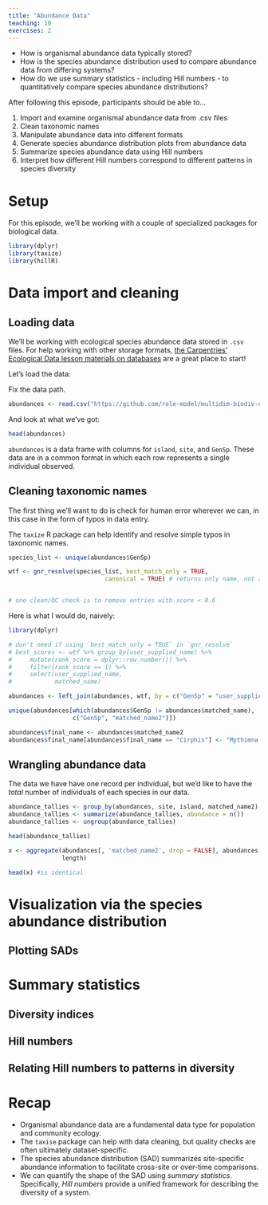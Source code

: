 ```yaml
---
title: "Abundance Data"
teaching: 10
exercises: 2
---
```


:::::::::::::::::::::::::::::::::::::: questions 

- How is organismal abundance data typically stored?
- How is the species abundance distribution used to compare abundance data from differing systems?
- How do we use summary statistics - including Hill numbers - to quantitatively compare species abundance distributions?

::::::::::::::::::::::::::::::::::::::::::::::::

::::::::::::::::::::::::::::::::::::: objectives

After following this episode, participants should be able to...


1. Import and examine organismal abundance data from .csv files
1. Clean taxonomic names
2. Manipulate abundance data into different formats
2. Generate species abundance distribution plots from abundance data
3. Summarize species abundance data using Hill numbers
4. Interpret how different Hill numbers correspond to different patterns in species diversity




::::::::::::::::::::::::::::::::::::::::::::::::


# Setup

For this episode, we'll be working with a couple of specialized packages for biological data. 

```r

library(dplyr)
library(taxize)
library(hillR)

```

# Data import and cleaning

## Loading data

We'll be working with ecological species abundance data stored in `.csv` files. For help working with other storage formats, [the Carpentries' Ecological Data lesson materials on databases](https://datacarpentry.org/R-ecology-lesson/05-r-and-databases.html) are a great place to start!

Let's load the data:

::: instructor
Fix the data path.
:::


```r
abundances <- read.csv("https://github.com/role-model/multidim-biodiv-data/raw/main/episodes/data/long_abundances.csv")

```

And look at what we've got:


```r

head(abundances)

```

`abundances` is a data frame with columns for `island`, `site`, and `GenSp`. These data are in a common format in which each row represents a single individual observed. 

## Cleaning taxonomic names

The first thing we'll want to do is check for human error wherever we can, in this case in the form of typos in data entry.

The `taxize` R package can help identify and resolve simple typos in taxonomic names. 

```r

species_list <- unique(abundances$GenSp)

wtf <- gnr_resolve(species_list, best_match_only = TRUE, 
                           canonical = TRUE) # returns only name, not authority


# one clean/QC check is to remove entries with score < 0.6
```

Here is what I would do, naively:

```r
library(dplyr)

# don't need if using `best_match_only = TRUE` in `gnr_resolve`
# best_scores <- wtf %>% group_by(user_supplied_name) %>%
#     mutate(rank_score = dplyr::row_number()) %>%
#     filter(rank_score == 1) %>%
#     select(user_supplied_name,
#            matched_name)

abundances <- left_join(abundances, wtf, by = c("GenSp" = "user_supplied_name"))

unique(abundances[which(abundances$GenSp != abundances$matched_name), 
                  c("GenSp", "matched_name2")])

abundances$final_name <- abundances$matched_name2
abundances$final_name[abundances$final_name == "Cirphis"] <- "Mythimna amblycasis" # This one I picked seems to be a synonym and this is the one that comes up on Wikipedia

```


## Wrangling abundance data

The data we have have one record per individual, but we'd like to have the _total_ number of individuals of each species in our data. 


```r

abundance_tallies <- group_by(abundances, site, island, matched_name2)
abundance_tallies <- summarize(abundance_tallies, abundance = n())
abundance_tallies <- ungroup(abundance_tallies)

head(abundance_tallies)

```

```r
x <- aggregate(abundances[, 'matched_name2', drop = FALSE], abundances[, c('matched_name2', 'site')], 
               length)

head(x) #is identical
```

# Visualization via the species abundance distribution

## Plotting SADs

# Summary statistics

## Diversity indices

## Hill numbers

## Relating Hill numbers to patterns in diversity



# Recap

::: keypoints

- Organismal abundance data are a fundamental data type for population and community ecology.
- The `taxise` package can help with data cleaning, but quality checks are often ultimately dataset-specific. 
- The species abundance distribution (SAD) summarizes site-specific abundance information to facilitate cross-site or over-time comparisons.
- We can quantify the shape of the SAD using *summary statistics*. Specifically, *Hill numbers* provide a unified framework for describing the diversity of a system.

:::

